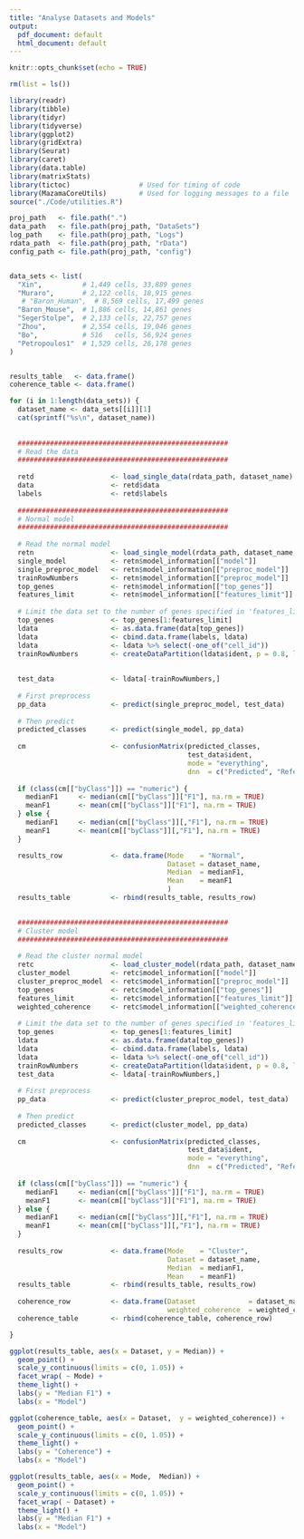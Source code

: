 ```yaml
---
title: "Analyse Datasets and Models"
output:
  pdf_document: default
  html_document: default
---
```


```r
knitr::opts_chunk$set(echo = TRUE)
```


```r

rm(list = ls())

library(readr)
library(tibble)
library(tidyr)
library(tidyverse)
library(ggplot2)
library(gridExtra)
library(Seurat)
library(caret)
library(data.table)
library(matrixStats)
library(tictoc)                 # Used for timing of code
library(MazamaCoreUtils)        # Used for logging messages to a file
source("./Code/utilities.R")

```


```r

proj_path   <- file.path(".")
data_path   <- file.path(proj_path, "DataSets")
log_path    <- file.path(proj_path, "Logs")
rdata_path  <- file.path(proj_path, "rData")
config_path <- file.path(proj_path, "config")


data_sets <- list(  
  "Xin",          # 1,449 cells, 33,889 genes
  "Muraro",       # 2,122 cells, 18,915 genes  
   # "Baron_Human",  # 8,569 cells, 17,499 genes
  "Baron_Mouse",  # 1,886 cells, 14,861 genes
  "SegerStolpe",  # 2,133 cells, 22,757 genes 
  "Zhou",         # 2,554 cells, 19,046 genes
  "Bo",           # 516   cells, 56,924 genes
  "Petropoulos1"  # 1,529 cells, 26,178 genes
)


results_table   <- data.frame()
coherence_table <- data.frame()

```



```r


  
for (i in 1:length(data_sets)) {
  dataset_name <- data_sets[[i]][1]
  cat(sprintf("%s\n", dataset_name))
  
  
  ####################################################
  # Read the data
  ####################################################
  
  retd                   <- load_single_data(rdata_path, dataset_name)
  data                   <- retd$data
  labels                 <- retd$labels
  
  ####################################################
  # Normal model
  ####################################################
  
  # Read the normal model
  retn                   <- load_single_model(rdata_path, dataset_name, "gbm", "pca")
  single_model           <- retn$model_information[["model"]]
  single_preproc_model   <- retn$model_information[["preproc_model"]]
  trainRowNumbers        <- retn$model_information[["preproc_model"]]
  top_genes              <- retn$model_information[["top_genes"]]
  features_limit         <- retn$model_information[["features_limit"]]
  
  # Limit the data set to the number of genes specified in 'features_limit' (1000 has been found to be a good choice)
  top_genes              <- top_genes[1:features_limit]
  ldata                  <- as.data.frame(data[top_genes])
  ldata                  <- cbind.data.frame(labels, ldata)
  ldata                  <- ldata %>% select(-one_of("cell_id"))
  trainRowNumbers        <- createDataPartition(ldata$ident, p = 0.8, list = FALSE)
  
  
  test_data              <- ldata[-trainRowNumbers,]
  
  # First preprocess
  pp_data                <- predict(single_preproc_model, test_data)
  
  # Then predict
  predicted_classes      <- predict(single_model, pp_data)
  
  cm                     <- confusionMatrix(predicted_classes,
                                            test_data$ident,
                                            mode = "everything",
                                            dnn  = c("Predicted", "Reference"))
  
  if (class(cm[["byClass"]]) == "numeric") {
    medianF1     <- median(cm[["byClass"]]["F1"], na.rm = TRUE)
    meanF1       <- mean(cm[["byClass"]]["F1"], na.rm = TRUE) 
  } else {
    medianF1     <- median(cm[["byClass"]][,"F1"], na.rm = TRUE)
    meanF1       <- mean(cm[["byClass"]][,"F1"], na.rm = TRUE) 
  }

  results_row            <- data.frame(Mode    = "Normal",
                                       Dataset = dataset_name,
                                       Median  = medianF1,
                                       Mean    = meanF1
                                       )
  results_table          <- rbind(results_table, results_row)

  
  ####################################################
  # Cluster model
  ####################################################
  
  # Read the cluster normal model
  retc                   <- load_cluster_model(rdata_path, dataset_name, "gbm", "pca")
  cluster_model          <- retc$model_information[["model"]]
  cluster_preproc_model  <- retc$model_information[["preproc_model"]]
  top_genes              <- retc$model_information[["top_genes"]]
  features_limit         <- retc$model_information[["features_limit"]]
  weighted_coherence     <- retc$model_information[["weighted_coherence"]]
  
  # Limit the data set to the number of genes specified in 'features_limit' (1000 has been found to be a good choice)
  top_genes              <- top_genes[1:features_limit]
  ldata                  <- as.data.frame(data[top_genes])
  ldata                  <- cbind.data.frame(labels, ldata)
  ldata                  <- ldata %>% select(-one_of("cell_id"))
  trainRowNumbers        <- createDataPartition(ldata$ident, p = 0.8, list = FALSE)
  test_data              <- ldata[-trainRowNumbers,]
  
  # First preprocess
  pp_data                <- predict(cluster_preproc_model, test_data)
  
  # Then predict
  predicted_classes      <- predict(cluster_model, pp_data)
  
  cm                     <- confusionMatrix(predicted_classes,
                                            test_data$ident,
                                            mode = "everything",
                                            dnn  = c("Predicted", "Reference"))
  
  if (class(cm[["byClass"]]) == "numeric") {
    medianF1     <- median(cm[["byClass"]]["F1"], na.rm = TRUE)
    meanF1       <- mean(cm[["byClass"]]["F1"], na.rm = TRUE) 
  } else {
    medianF1     <- median(cm[["byClass"]][,"F1"], na.rm = TRUE)
    meanF1       <- mean(cm[["byClass"]][,"F1"], na.rm = TRUE) 
  }
  
  results_row            <- data.frame(Mode    = "Cluster",
                                       Dataset = dataset_name,
                                       Median  = medianF1,
                                       Mean    = meanF1)
  results_table          <- rbind(results_table, results_row)
  
  coherence_row          <- data.frame(Dataset             = dataset_name,
                                       weighted_coherence  = weighted_coherence)
  coherence_table        <- rbind(coherence_table, coherence_row)

}


```


```r
ggplot(results_table, aes(x = Dataset, y = Median)) +
  geom_point() +
  scale_y_continuous(limits = c(0, 1.05)) + 
  facet_wrap( ~ Mode) +
  theme_light() +
  labs(y = "Median F1") +  
  labs(x = "Model")
```



```r
ggplot(coherence_table, aes(x = Dataset,  y = weighted_coherence)) +
  geom_point() +
  scale_y_continuous(limits = c(0, 1.05)) + 
  theme_light() +
  labs(y = "Coherence") +  
  labs(x = "Model")
```

```r
ggplot(results_table, aes(x = Mode,  Median)) +
  geom_point() +
  scale_y_continuous(limits = c(0, 1.05)) + 
  facet_wrap( ~ Dataset) +
  theme_light() +
  labs(y = "Median F1") +  
  labs(x = "Model")
```



